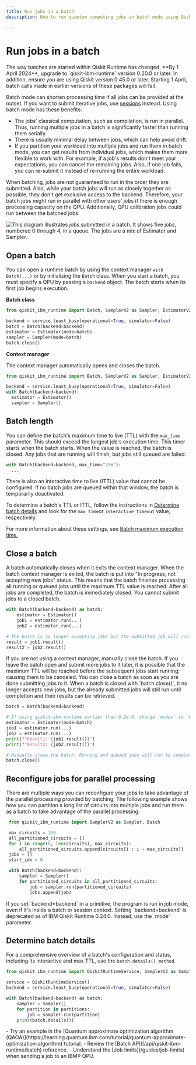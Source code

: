 ```yaml
---
title: Run jobs in a batch
description: How to run quantum computing jobs in batch mode using Qiskit Runtime.

---
```


# Run jobs in a batch


<Admonition type="caution" title="Important">
The way batches are started within Qiskit Runtime has changed. **By 1 April 2024**, upgrade to `qiskit-ibm-runtime` version 0.20.0 or later. In addition, ensure you are using Qiskit version 0.45.0 or later. Starting 1 April, batch calls made in earlier versions of these packages will fail.
</Admonition>

Batch mode can shorten processing time if all jobs can be provided at the outset. If you want to submit iterative jobs, use [sessions](sessions) instead.  Using batch mode has these benefits:

-  The jobs' classical computation, such as compilation, is run in parallel. Thus, running multiple jobs in a batch is significantly faster than running them serially.
-  There is usually minimal delay between jobs, which can help avoid drift.
-  If you partition your workload into multiple jobs and run them in batch mode, you can get results from individual jobs, which makes them more flexible to work with.  For example, if a job's results don't meet your expectations, you can cancel the remaining jobs. Also, if one job fails, you can re-submit it instead of re-running the entire workload.

<Admonition type="note">
    When batching, jobs are not guaranteed to run in the order they are submitted. Also, while your batch jobs will run as closely together as possible, they don't get exclusive access to the backend. Therefore, your batch jobs might run in parallel with other users' jobs if there is enough processing capacity on the QPU. Additionally, QPU calibration jobs could run between the batched jobs.
</Admonition>

![This diagram illustrates jobs submitted in a batch.  It shows five jobs, numbered 0 through 4, in a queue. The jobs are a mix of Estimator and Sampler.](/images/guides/batch.avif 'Figure 1: Batch execution')

## Open a batch

You can open a runtime batch by using the context manager `with Batch(...)` or by initializing the `Batch`
class. When you start a batch,  you must specify a QPU by passing a `backend` object.  The batch starts when its first job begins execution.


**Batch class**

``` python
from qiskit_ibm_runtime import Batch, SamplerV2 as Sampler, EstimatorV2 as Estimator

backend = service.least_busy(operational=True, simulator=False)
batch = Batch(backend=backend)
estimator = Estimator(mode=batch)
sampler = Sampler(mode=batch)
batch.close()
```


**Context manager**

The context manager automatically opens and closes the batch.

``` python
from qiskit_ibm_runtime import Batch, SamplerV2 as Sampler, EstimatorV2 as Estimator

backend = service.least_busy(operational=True, simulator=False)
with Batch(backend=backend):
  estimator = Estimator()
  sampler = Sampler()
```

<span id="specify-batch-length"></span>
## Batch length

You can define the batch's maximum time to live (TTL) with the `max_time` parameter. This should exceed the longest job's execution time. This timer starts when the batch starts.  When the value is reached, the batch is closed.  Any jobs that are running will finish, but jobs still queued are failed.

``` python
with Batch(backend=backend, max_time="25m"):
  ...
```

There is also an interactive time to live (ITTL) value that cannot be configured.  If no batch jobs are queued within that window, the batch is temporarily deactivated.

To determine a batch's TTL or ITTL, follow the instructions in [Determine batch details](#batch-details) and look for the `max_time`or `interactive_timeout` value, respectively.

For more information about these settings, see [Batch maximum execution time.](/guides/max-execution-time#batch-max-time)

<span id="close"></span>
## Close a batch

A batch automatically closes when it exits the context manager. When the batch context manager is exited, the batch is put into "In progress, not accepting new jobs" status. This means that the batch finishes processing all running or queued jobs until the maximum TTL value is reached. After all jobs are completed, the batch is immediately closed. You cannot submit jobs to a closed batch.

``` python
with Batch(backend=backend) as batch:
    estimator = Estimator()
    job1 = estimator.run(...)
    job2 = estimator.run(...)

# The batch is no longer accepting jobs but the submitted job will run to completion.
result = job1.result()
result2 = job2.result()
```

<Admonition type="tip">
If you are not using a context manager, manually close the batch.  If you leave the batch open and submit more jobs to it later, it is possible that the maximum TTL will be reached before the subsequent jobs start running; causing them to be canceled. You can close a batch as soon as you are done submitting jobs to it. When a batch is closed with `batch.close()`, it no longer accepts new jobs, but the already submitted jobs will still run until completion and their results can be retrieved.
</Admonition>

``` python
batch = Batch(backend=backend)

# If using qiskit-ibm-runtime earlier than 0.24.0, change `mode=` to `batch=`
estimator = Estimator(mode=batch)
job1 = estimator.run(...)
job2 = estimator.run(...)
print(f"Result1: {job1.result()}")
print(f"Result2: {job2.result()}")

# Manually close the batch. Running and queued jobs will run to completion.
batch.close()
```

<span id="partition"></span>
## Reconfigure jobs for parallel processing

There are multiple ways you can reconfigure your jobs to take advantage of the parallel processing provided by batching. The following example shows how you can partition a long list of circuits into multiple jobs and run them as a batch to take advantage of the parallel processing.

```python
 from qiskit_ibm_runtime import SamplerV2 as Sampler, Batch

 max_circuits = 100
 all_partitioned_circuits = []
 for i in range(0, len(circuits), max_circuits):
     all_partitioned_circuits.append(circuits[i : i + max_circuits])
 jobs = []
 start_idx = 0

 with Batch(backend=backend):
     sampler = Sampler()
     for partitioned_circuits in all_partitioned_circuits:
         job = sampler.run(partitioned_circuits)
         jobs.append(job)
```


<Admonition type="caution">
    If you set `backend=backend` in a primitive, the program is run in job mode, even if it's inside a batch or session context. Setting `backend=backend` is deprecated as of IBM Qiskit Runtime 0.24.0.  Instead, use the `mode` parameter.
</Admonition>

<span id="batch-details"></span>
## Determine batch details

For a comprehensive overview of a batch's configuration and status, including its interactive and max TTL, use the  `batch.details() method`.

``` python
from qiskit_ibm_runtime import QiskitRuntimeService, SamplerV2 as Sampler

service = QiskitRuntimeService()
backend = service.least_busy(operational=True, simulator=False)

with Batch(backend=backend) as batch:
    sampler = Sampler()
    for partition in partitions:
        job = sampler.run(partition)
    print(batch.details())
```



<Admonition type="tip" title="Recommendations">
  - Try an example in the [Quantum approximate optimization algorithm (QAOA)](https://learning.quantum.ibm.com/tutorial/quantum-approximate-optimization-algorithm) tutorial.
  - Review the [Batch API](/api/qiskit-ibm-runtime/batch) reference.
  - Understand the [Job limits](/guides/job-limits) when sending a job to an IBM&reg; QPU.
</Admonition>